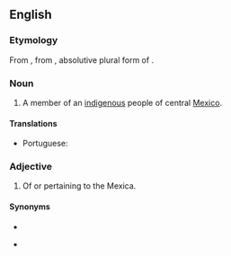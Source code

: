 {{also|mexica|mexicà}}
==English==

===Etymology===
From {{uder|en|es|mexica}}, from {{uder|en|nci|mēxihcah}}, absolutive plural form of {{m|nci|mēxihcatl||Mexica, Aztec}}.

===Noun===
{{en-noun|s|Mexica}}

# A member of an [[indigenous]] people of central [[Mexico]].

====Translations====
{{trans-top|member}}
* Portuguese: {{t|pt|mexica|m|f}}
{{trans-mid}}
{{trans-bottom}}

===Adjective===
{{head|en|adjective}}

# Of or pertaining to the Mexica.

====Synonyms====
* {{l|en|Aztec}}
* {{l|en|Mexican}} {{qualifier|obsolete}}